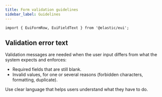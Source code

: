 ```yaml
---
title: Form validation guidelines
sidebar_label: Guidelines
---
```


```mdx-code-block
import { EuiFormRow, EuiFieldText } from '@elastic/eui';
```

## Validation error text

Validation messages are needed when the user input differs from what the system expects and enforces:

*   Required fields that are still blank.
*   Invalid values, for one or several reasons (forbidden characters, formatting, duplicate).

Use clear language that helps users understand what they have to do.

<Guideline type="do" text="Use a simple, minimalist format for a required field.">
  <EuiFormRow label="Name" isInvalid error={['Name is required.']}>
    <EuiFieldText name="first" isInvalid />
  </EuiFormRow>
</Guideline>

<Guideline type="do" text="Tell users what happened and how to fix it.">
  <EuiFormRow label="Email" isInvalid error={['This address is already used. Enter a different one.']}>
    <EuiFieldText name="text" isInvalid />
  </EuiFormRow>
</Guideline>

<Guideline type="do" text="Be as precise as possible to describe the problem.">
  <EuiFormRow label="Key" isInvalid error={[`The key can't contain the \`:\` character.`]}>
    <EuiFieldText name="text" isInvalid />
  </EuiFormRow>
</Guideline>
